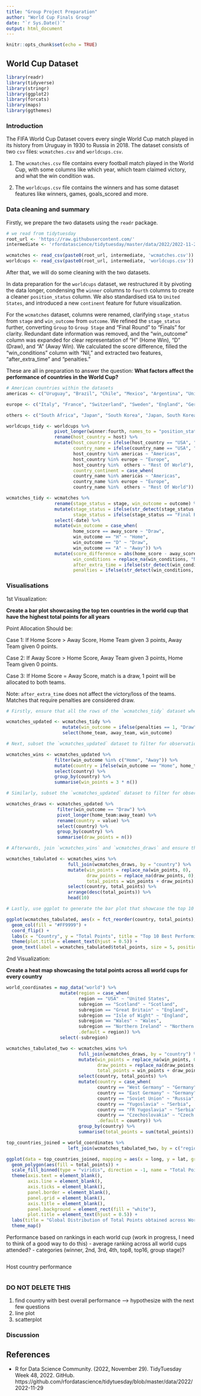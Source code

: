 ```yaml
---
title: "Group Project Preparation"
author: "World Cup Finals Group"
date: "`r Sys.Date()`"
output: html_document
---
```


```r
knitr::opts_chunk$set(echo = TRUE)
```

## World Cup Dataset

```r
library(readr)
library(tidyverse)
library(stringr)
library(ggplot2)
library(forcats)
library(maps)
library(ggthemes)
```

### Introduction

The FIFA World Cup Dataset covers every single World Cup match played in its history from Uruguay in 1930 to Russia in 2018. The dataset consists of two `csv` files: `wcmatches.csv` and `worldcups.csv`.

1. The `wcmatches.csv` file contains every football match played in the World Cup, with some columns like which year, which team claimed victory, and what the win condition was.

2. The `worldcups.csv` file contains the winners and has some dataset features like winners, games, goals_scored and more.


### Data cleaning and summary

Firstly, we prepare the two datasets using the `readr` package.

```r
# we read from tidytuesday
root_url <- 'https://raw.githubusercontent.com/'
intermediate <- 'rfordatascience/tidytuesday/master/data/2022/2022-11-29/'

wcmatches <- read_csv(paste0(root_url, intermediate, 'wcmatches.csv'))
worldcups <- read_csv(paste0(root_url, intermediate, 'worldcups.csv'))
```

After that, we will do some cleaning with the two datasets. 

In data preparation for the `worldcups` dataset, we restructured it by pivoting the data longer, condensing the `winner` columns to `fourth` columns to create a cleaner `position_status` column. We also standardised `USA` to `United States`, and introduced a new `continent` feature for future visualization.

For the `wcmatches` dataset, columns were renamed, clarifying `stage_status` from `stage` and `win_outcome` from `outcome`. We refined the `stage_status` further, converting `Group` to `Group Stage` and "Final Round" to "Finals" for clarity. Redundant date information was removed, and the "win_outcome" column was expanded for clear representation of "H" (Home Win), "D" (Draw), and "A" (Away Win). We calculated the score difference, filled the "win_conditions" column with "Nil," and extracted two features, "after_extra_time" and "penalties."

These are all in preparation to answer the question: **What factors affect the performance of countries in the World Cup?**

```r
# American countries within the datasets 
americas <- c("Uruguay", "Brazil", "Chile", "Mexico", "Argentina", "United States")

europe <- c("Italy", "France", "Switzerland", "Sweden", "England", "Germany", "Spain", "West Germany", "Netherlands", "Austria", "Belgium", "Croatia", "Czechoslovakia", "Hungary", "Poland", "Portugal", "Yugoslavia", "Bulgaria", "Soviet Union", "Turkey", "Russia")

others <- c("South Africa", "Japan", "South Korea", "Japan, South Korea")

worldcups_tidy <- worldcups %>%
                  pivot_longer(winner:fourth, names_to = "position_status", values_to = "country_name") %>%
                  rename(host_country = host) %>%
                  mutate(host_country = ifelse(host_country == "USA", "United States", host_country), 
                         country_name = ifelse(country_name == "USA", "United States", country_name)) %>% mutate(host_continent = case_when(
                         host_country %in% americas ~ "Americas", 
                         host_country %in% europe ~ "Europe",
                         host_country %in%  others ~ "Rest Of World"), 
                         country_continent = case_when(
                         country_name %in% americas ~ "Americas", 
                         country_name %in% europe ~ "Europe",
                         country_name %in%  others ~ "Rest Of World")) 

wcmatches_tidy <- wcmatches %>%
                  rename(stage_status = stage, win_outcome = outcome) %>%
                  mutate(stage_status = ifelse(str_detect(stage_status, "Group"), "Group Stage", stage_status), 
                         stage_status = ifelse(stage_status == "Final Round", "Finals", stage_status)) %>%
                  select(-date) %>%
                  mutate(win_outcome = case_when(
                         home_score == away_score ~ "Draw",
                         win_outcome == "H" ~ "Home",
                         win_outcome == "D" ~ "Draw",
                         win_outcome == "A" ~ "Away")) %>%
                  mutate(score_difference = abs(home_score - away_score), 
                         win_conditions = replace_na(win_conditions, "Nil"),
                         after_extra_time = ifelse(str_detect(win_conditions, "AET"), 1, 0), 
                         penalties = ifelse(str_detect(win_conditions, "penalties"), 1, 0)) 
```

### Visualisations 

1st Visualization: 

**Create a bar plot showcasing the top ten countries in the world cup that have the highest total points for all years**

Point Allocation Should be: 

  Case 1: If Home Score > Away Score, Home Team given 3 points, Away Team given 0 points. 
  
  Case 2: If Away Score > Home Score, Away Team given 3 points, Home Team given 0 points.
  
  Case 3: If Home Score = Away Score, match is a draw, 1 point will be allocated to both teams. 
  
Note: `after_extra_time` does not affect the victory/loss of the teams. Matches that require penalties are considered draw.
  
```r

# Firstly, ensure that all the rows of the `wcmatches_tidy` dataset where penalties are required are set to Draw in the `win_outcome` column of the dataset. Afterwards, select the relevant columns: `home_team`, `away_team` and `win_outcome` to tidy the dataset further. This is stored in a new dataset called `wcmatches_updated`. 

wcmatches_updated <- wcmatches_tidy %>%
                     mutate(win_outcome = ifelse(penalties == 1, "Draw", win_outcome)) %>%
                     select(home_team, away_team, win_outcome)

# Next, subset the `wcmatches_updated` dataset to filter for observations that either the home team or the away team wins. The teams that win the matches are to be kept. Count the number of times each team is present in the dataset and subsequently, multiply the count of each team by 3 to get the win points. Store this in a dataset called `wcmatches_wins`.

wcmatches_wins <- wcmatches_updated %>%
                  filter(win_outcome %in% c("Home", "Away")) %>%
                  mutate(country = ifelse(win_outcome == "Home", home_team, away_team)) %>%
                  select(country) %>%
                  group_by(country) %>%
                  summarise(win_points = 3 * n())

# Similarly, subset the `wcmatches_updated` dataset to filter for observations where the matches have a draw result. Both the home team and the away team are to be kept. Combine the home and away teams in a single column and count the number of times each team is present in the dataset. Draw points is equal to the count. Store this in a dataset called `wcmatches_draws`.

wcmatches_draws <- wcmatches_updated %>%
                   filter(win_outcome == "Draw") %>%
                   pivot_longer(home_team:away_team) %>%
                   rename(country = value) %>%
                   select(country) %>%
                   group_by(country) %>%
                   summarise(draw_points = n())

# Afterwards, join `wcmatches_wins` and `wcmatches_draws` and ensure that all teams are contained in the merged dataset. Certain entries in the merged dataset contain NA values as some countries are not found in either `wcmatches_draws` or `wcmatches_wins`. The NA values should be replaced by 0. Compute the total points for each country by summing the draw points and win points. Store it in a new dataset called `wcmatches_tabulated`. 

wcmatches_tabulated <- wcmatches_wins %>%
                       full_join(wcmatches_draws, by = "country") %>%
                       mutate(win_points = replace_na(win_points, 0),
                              draw_points = replace_na(draw_points, 0),
                              total_points = win_points + draw_points) %>% 
                       select(country, total_points) %>%
                       arrange(desc(total_points)) %>%
                       head(10)

# Lastly, use ggplot to generate the bar plot that showcase the top 10 countries that have the highest number of total points arranged in descending order in a horizontal format. Rename the labels accordingly. 

ggplot(wcmatches_tabulated, aes(x = fct_reorder(country, total_points), y = total_points)) + 
  geom_col(fill = "#FF9999") +
  coord_flip() + 
  labs(x = "Country", y = "Total Points", title = "Top 10 Best Performing Countries In World Cup") + 
  theme(plot.title = element_text(hjust = 0.5)) + 
  geom_text(label = wcmatches_tabulated$total_points, size = 5, position = position_stack(vjust = 0.5))
```

2nd Visualization:

**Create a heat map showcasing the total points across all world cups for every country**

```r
world_coordinates = map_data("world") %>%
                    mutate(region = case_when(
                           region == "USA" ~ "United States",
                           subregion == "Scotland" ~ "Scotland",
                           subregion == "Great Britain" ~ "England",
                           subregion == "Isle of Wight" ~ "England",
                           subregion == "Wales" ~ "Wales",
                           subregion == "Northern Ireland" ~ "Northern Ireland",
                           .default = region)) %>%
                    select(-subregion)

wcmatches_tabulated_two <- wcmatches_wins %>%
                           full_join(wcmatches_draws, by = "country") %>%
                           mutate(win_points = replace_na(win_points, 0),
                                  draw_points = replace_na(draw_points, 0),
                                  total_points = win_points + draw_points) %>% 
                           select(country, total_points) %>% 
                           mutate(country = case_when(
                                  country == "West Germany" ~ "Germany",
                                  country == "East Germany" ~ "Germany",
                                  country == "Soviet Union" ~ "Russia",
                                  country == "Yugoslavia" ~ "Serbia",
                                  country == "FR Yugoslavia" ~ "Serbia",
                                  country == "Czechoslovakia" ~ "Czech Republic",
                                  .default = country)) %>%
                           group_by(country) %>%
                           summarise(total_points = sum(total_points))

top_countries_joined = world_coordinates %>%
                       left_join(wcmatches_tabulated_two, by = c("region" = "country"))

ggplot(data = top_countries_joined, mapping = aes(x = long, y = lat, group = group)) +
  geom_polygon(aes(fill = total_points)) +
  scale_fill_binned(type = "viridis", direction = -1, name = "Total Points") +
  theme(axis.text = element_blank(),
        axis.line = element_blank(),
        axis.ticks = element_blank(),
        panel.border = element_blank(),
        panel.grid = element_blank(),
        axis.title = element_blank(),
        panel.background = element_rect(fill = "white"),
        plot.title = element_text(hjust = 0.5)) +
  labs(title = "Global Distribution of Total Points obtained across World Cups") +
  theme_map()

```




Performance based on rankings in each world cup (work in progress, I need to think of a good way to do this)
- average ranking across all world cups attended?
- categories (winner, 2nd, 3rd, 4th, top8, top16, group stage)?
```r

```

Host country performance
```r

```



### DO NOT DELETE THIS
1. find country with best overall performance --> hypothesize with the next few questions
2. line plot
3. scatterplot



### Discussion



## References
- R for Data Science Community. (2022, November 29). TidyTuesday Week 48, 2022. GitHub. https://github.com/rfordatascience/tidytuesday/blob/master/data/2022/2022-11-29





